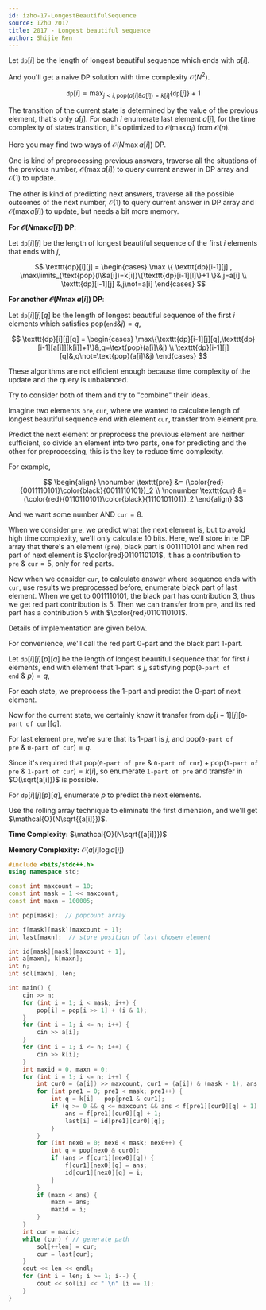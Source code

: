 ---
id: izho-17-LongestBeautifulSequence
source: IZhO 2017
title: 2017 - Longest beautiful sequence
author: Shijie Ren
---

<Spoiler title="Hint">

Let $\texttt{dp}[i]$ be the length of longest beautiful sequence which ends with
$a[i]$.

And you'll get a naive DP solution with time complexity $\mathcal{O}(N^2)$.

$$
\texttt{dp}[i]=\max_{j<i,\text{pop}(a[i]\&a[j])=k[i]}\{\texttt{dp}[j]\}+1
$$

The transition of the current state is determined by the value of the previous
element, that's only $a[j]$. For each $i$ enumerate last element $a[j]$, for the
time complexity of states transition, it's optimized to $\mathcal O(\max a_i)$
from $\mathcal O(n)$.

Here you may find two ways of $\mathcal{O}(N\max{a[i]})$ DP.

One is kind of preprocessing previous answers, traverse all the situations of
the previous number, $\mathcal{O}(\max{a[i]})$ to query current answer in DP
array and $\mathcal{O}(1)$ to update.

The other is kind of predicting next answers, traverse all the possible outcomes
of the next number, $\mathcal{O}(1)$ to query current answer in DP array and
$\mathcal{O}(\max{a[i]})$ to update, but needs a bit more memory.

**For $\mathcal{O}(N\max a[i])$ DP**:

Let $\texttt{dp}[i][j]$ be the length of longest beautiful sequence of the first
$i$ elements that ends with $j$,

$$
\texttt{dp}[i][j] = \begin{cases}
\max \{ \texttt{dp}[i-1][j] , \max\limits_{\text{pop}(l\&a[i])=k[i]}\{\texttt{dp}[i-1][l]\}+1 \}&,j=a[i]
\\
\texttt{dp}[i-1][j] &,j\not=a[i]
\end{cases}
$$

**For another $\mathcal{O}(N\max a[i])$ DP**:

Let $\texttt{dp}[i][j][q]$ be the length of longest beautiful sequence of the
first $i$ elements which satisfies $\text{pop}(\texttt{end}\&j)=q$,

$$
\texttt{dp}[i][j][q] =
\begin{cases}
\max\{\texttt{dp}[i-1][j][q],\texttt{dp}[i-1][a[i]][k[i]]+1\}&,q=\text{pop}(a[i]\&j)
\\
\texttt{dp}[i-1][j][q]&,q\not=\text{pop}(a[i]\&j)
\end{cases}
$$

These algorithms are not efficient enough because time complexity of the update
and the query is unbalanced.

Try to consider both of them and try to "combine" their ideas.

</Spoiler>

<Spoiler title="Explanation">

Imagine two elements $\texttt{pre},\texttt{cur}$, where we wanted to calculate
length of longest beautiful sequence end with element $\texttt{cur}$, transfer
from element $\texttt{pre}$.

Predict the next element or preprocess the previous element are neither
sufficient, so divide an element into two parts, one for predicting and the
other for preprocessing, this is the key to reduce time complexity.

For example,

$$
\begin{align}
\nonumber
\texttt{pre} &= (\color{red}{0011110101}\color{black}{0011110101})_2
\\
\nonumber
\texttt{cur} &= (\color{red}{0110110101}\color{black}{1110101101})_2
\end{align}
$$

And we want some number AND $\texttt{cur} = 8$.

When we consider $\texttt{pre}$, we predict what the next element is, but to
avoid high time complexity, we'll only calculate 10 bits. Here, we'll store in
te DP array that there's an element ($\texttt{pre}$), black part is $0011110101$
and when red part of next element is $\color{red}0110110101$, it has a
contribution to $\texttt{pre}\ \&\ \texttt{cur} = 5$, only for red parts.

Now when we consider $\texttt{cur}$, to calculate answer where sequence ends
with $\texttt{cur}$, use results we preprocessed before, enumerate black part of
last element. When we get to $0011110101$, the black part has contribution 3,
thus we get red part contribution is 5. Then we can transfer from
$\texttt{pre}$, and its red part has a contribution 5 with
$\color{red}0110110101$.

Details of implementation are given below.

For convenience, we'll call the red part 0-part and the black part 1-part.

Let $\texttt{dp}[i][j][p][q]$ be the length of longest beautiful sequence that
for first $i$ elements, end with element that 1-part is $j$, satisfying
$\text{pop}(\texttt{0-part of end}\ \&\ p)=q$,

For each state, we preprocess the 1-part and predict the 0-part of next element.

Now for the current state, we certainly know it transfer from
$\texttt{dp}[i-1][j][\texttt{0-part of cur}][q]$.

For last element $\texttt{pre}$, we're sure that its 1-part is $j$, and
$\text{pop}(\texttt{0-part of pre}\ \&\ \texttt{0-part of cur})=q$.

Since it's required that
$\text{pop}(\texttt{0-part of pre}\ \&\ \texttt{0-part of cur}) + \text{pop}(\texttt{1-part of pre}\ \&\ \texttt{1-part of cur}) = k[i]$,
so enumerate $\texttt{1-part of pre}$ and transfer in $O(\sqrt{a[i]})$ is
possible.

For $\texttt{dp}[i][j][p][q]$, enumerate $p$ to predict the next elements.

Use the rolling array technique to eliminate the first dimension, and we'll get
$\mathcal{O}(N\sqrt{{a[i]}})$.

</Spoiler>

<Spoiler title="Implementation">

**Time Complexity:** $\mathcal{O}(N\sqrt{{a[i]}})$

**Memory Complexity:** $\mathcal{O}({a[i]}\log a[i])$

<LanguageSection>
<CPPSection>

```cpp
#include <bits/stdc++.h>
using namespace std;

const int maxcount = 10;
const int mask = 1 << maxcount;
const int maxn = 100005;

int pop[mask];  // popcount array

int f[mask][mask][maxcount + 1];
int last[maxn];  // store position of last chosen element

int id[mask][mask][maxcount + 1];
int a[maxn], k[maxn];
int n;
int sol[maxn], len;

int main() {
	cin >> n;
	for (int i = 1; i < mask; i++) {
		pop[i] = pop[i >> 1] + (i & 1);
	}
	for (int i = 1; i <= n; i++) {
		cin >> a[i];
	}
	for (int i = 1; i <= n; i++) {
		cin >> k[i];
	}
	int maxid = 0, maxn = 0;
	for (int i = 1; i <= n; i++) {
		int cur0 = (a[i]) >> maxcount, cur1 = (a[i]) & (mask - 1), ans = 1;
		for (int pre1 = 0; pre1 < mask; pre1++) {
			int q = k[i] - pop[pre1 & cur1];
			if (q >= 0 && q <= maxcount && ans < f[pre1][cur0][q] + 1) {
				ans = f[pre1][cur0][q] + 1;
				last[i] = id[pre1][cur0][q];
			}
		}
		for (int nex0 = 0; nex0 < mask; nex0++) {
			int q = pop[nex0 & cur0];
			if (ans > f[cur1][nex0][q]) {
				f[cur1][nex0][q] = ans;
				id[cur1][nex0][q] = i;
			}
		}
		if (maxn < ans) {
			maxn = ans;
			maxid = i;
		}
	}
	int cur = maxid;
	while (cur) { // generate path
		sol[++len] = cur;
		cur = last[cur];
	}
	cout << len << endl;
	for (int i = len; i >= 1; i--) {
		cout << sol[i] << " \n" [i == 1];
	}
}
```

</CPPSection>
</LanguageSection>

</Spoiler>
